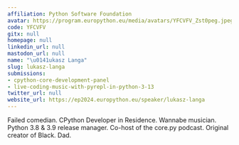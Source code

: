 ```yaml
---
affiliation: Python Software Foundation
avatar: https://program.europython.eu/media/avatars/YFCVFV_Zst0peg.jpeg
code: YFCVFV
gitx: null
homepage: null
linkedin_url: null
mastodon_url: null
name: "\u0141ukasz Langa"
slug: lukasz-langa
submissions:
- cpython-core-development-panel
- live-coding-music-with-pyrepl-in-python-3-13
twitter_url: null
website_url: https://ep2024.europython.eu/speaker/lukasz-langa
---
```


Failed comedian. CPython Developer in Residence. Wannabe musician. Python 3.8 & 3.9 release manager. Co-host of the core.py podcast. Original creator of Black. Dad.
